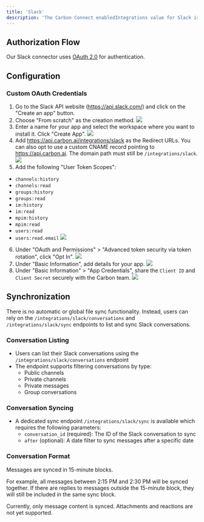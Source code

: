 ```yaml
---
title: 'Slack'
description: 'The Carbon Connect enabledIntegrations value for Slack is `SLACK`.'
---
```


## Authorization Flow
Our Slack connector uses [OAuth 2.0](https://api.slack.com/authentication/oauth-v2) for authentication.

## Configuration
### Custom OAuth Credentials

1. Go to the Slack API website (https://api.slack.com/) and click on the "Create an app" button.
2. Choose "From scratch" as the creation method.
![](https://imagedelivery.net/_sHUUMiZokZ59YDFOZEZTw/f08bbf9f-eb6c-4f16-912b-61473ff42600/public)
3. Enter a name for your app and select the workspace where you want to install it. Click "Create App".
![](https://imagedelivery.net/_sHUUMiZokZ59YDFOZEZTw/64a9c49d-9415-4fd6-7b7d-1571a9dbfc00/public)
4. Add https://api.carbon.ai/integrations/slack as the Redirect URLs. You can also opt to use a custom CNAME record pointing to https://api.carbon.ai. The domain path must still be `/integrations/slack`.
![](https://imagedelivery.net/_sHUUMiZokZ59YDFOZEZTw/20d796fd-ae2c-4838-b79d-694ac4e1fe00/public)
5. Add the following "User Token Scopes":
- `channels:history`
- `channels:read`
- `groups:history`
- `groups:read`
- `im:history`
- `im:read`
- `mpim:history`
- `mpim:read`
- `users:read`
- `users:read.email`
![](https://imagedelivery.net/_sHUUMiZokZ59YDFOZEZTw/6f6462ec-81d4-4baa-2d9a-11d2725f5900/public)
6. Under "OAuth and Permissions" > "Advanced token security via token rotation", click "Opt In".
![](https://imagedelivery.net/_sHUUMiZokZ59YDFOZEZTw/15749536-84c3-4353-837f-f4c290aff900/public)
7. Under "Basic Information", add details for your app.
![](https://imagedelivery.net/_sHUUMiZokZ59YDFOZEZTw/1b443d70-0477-4a80-fc5d-bb58a2edee00/public)
8. Under "Basic Information" > "App Credentials", share the `Client ID` and `Client Secret` securely with the Carbon team.
![](https://imagedelivery.net/_sHUUMiZokZ59YDFOZEZTw/ba5607ab-8ec8-4e7a-f955-a2661030b800/public)


## Synchronization
There is no automatic or global file sync functionality. Instead, users can rely on the `/integrations/slack/conversations` and `/integrations/slack/sync` endpoints to list and sync Slack conversations. 

### Conversation Listing
- Users can list their Slack conversations using the `/integrations/slack/conversations` endpoint
- The endpoint supports filtering conversations by type:
  - Public channels
  - Private channels
  - Private messages
  - Group conversations

### Conversation Syncing
- A dedicated sync endpoint `/integrations/slack/sync` is available which requires the following parameters:
  - `conversation_id` (required): The ID of the Slack conversation to sync
  - `after` (optional): A date filter to sync messages after a specific date

### Conversation Format
Messages are synced in 15-minute blocks. 

For example, all messages between 2:15 PM and 2:30 PM will be synced together. If there are replies to messages outside the 15-minute block, they will still be included in the same sync block.

Currently, only message content is synced. Attachments and reactions are not yet supported.

